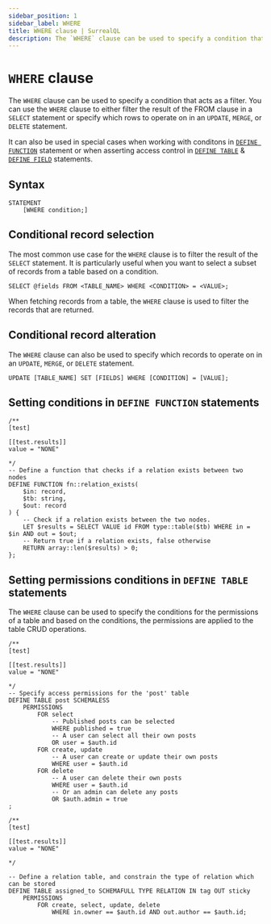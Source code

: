 ```yaml
---
sidebar_position: 1
sidebar_label: WHERE
title: WHERE clause | SurrealQL
description: The `WHERE` clause can be used to specify a condition that acts as a filter. 
---
```


# `WHERE` clause

The `WHERE` clause can be used to specify a condition that acts as a filter. You can use the `WHERE` clause to either filter the result of the FROM clause in a `SELECT` statement or specify which rows to operate on in an `UPDATE`, `MERGE`, or `DELETE` statement.

It can also be used in special cases when working with conditons in [`DEFINE FUNCTION`](/docs/surrealql/statements/define/access) statement or when asserting access control in [`DEFINE TABLE`](/docs/surrealql/statements/define/table) & [`DEFINE FIELD`](/docs/surrealql/statements/define/field) statements.

## Syntax

```syntax title="Clause Syntax"
STATEMENT
    [WHERE condition;]

```

## Conditional record selection

The most common use case for the `WHERE` clause is to filter the result of the `SELECT` statement. It is particularly useful when you want to select a subset of records from a table based on a condition.

```surql
SELECT @fields FROM <TABLE_NAME> WHERE <CONDITION> = <VALUE>;
```

When fetching records from a table, the `WHERE` clause is used to filter the records that are returned.

## Conditional record alteration

The `WHERE` clause can also be used to specify which records to operate on in an `UPDATE`, `MERGE`, or `DELETE` statement.

```surql
UPDATE [TABLE_NAME] SET [FIELDS] WHERE [CONDITION] = [VALUE];
```


## Setting conditions in `DEFINE FUNCTION` statements

```surql
/**
[test]

[[test.results]]
value = "NONE"

*/
-- Define a function that checks if a relation exists between two nodes
DEFINE FUNCTION fn::relation_exists(
	$in: record,
	$tb: string,
	$out: record
) {
	-- Check if a relation exists between the two nodes.
	LET $results = SELECT VALUE id FROM type::table($tb) WHERE in = $in AND out = $out;
	-- Return true if a relation exists, false otherwise
    RETURN array::len($results) > 0;
};
```

## Setting permissions conditions in `DEFINE TABLE` statements 

The `WHERE` clause can be used to specify the conditions for the permissions of a table and based on the conditions, the permissions are applied to the table CRUD operations.

```surql
/**
[test]

[[test.results]]
value = "NONE"

*/
-- Specify access permissions for the 'post' table
DEFINE TABLE post SCHEMALESS
	PERMISSIONS
		FOR select
			-- Published posts can be selected
			WHERE published = true
			-- A user can select all their own posts
			OR user = $auth.id
		FOR create, update
			-- A user can create or update their own posts
			WHERE user = $auth.id
		FOR delete
			-- A user can delete their own posts
			WHERE user = $auth.id
			-- Or an admin can delete any posts
			OR $auth.admin = true
;
```

```surql
/**
[test]

[[test.results]]
value = "NONE"

*/

-- Define a relation table, and constrain the type of relation which can be stored
DEFINE TABLE assigned_to SCHEMAFULL TYPE RELATION IN tag OUT sticky
    PERMISSIONS
        FOR create, select, update, delete
            WHERE in.owner == $auth.id AND out.author == $auth.id;
```